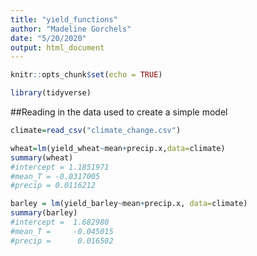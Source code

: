 ```yaml
---
title: "yield_functions"
author: "Madeline Gorchels"
date: "5/20/2020"
output: html_document
---
```


```r
knitr::opts_chunk$set(echo = TRUE)
```

```r
library(tidyverse)
```

##Reading in the data used to create a simple model 
```r
climate=read_csv("climate_change.csv")
```
```r
wheat=lm(yield_wheat~mean+precip.x,data=climate)
summary(wheat) 
#intercept = 1.1851971
#mean_T = -0.0317005
#precip = 0.0116212

barley = lm(yield_barley~mean+precip.x, data=climate)
summary(barley)
#intercept =  1.682980 
#mean_T =     -0.045015
#precip =      0.016502
```



